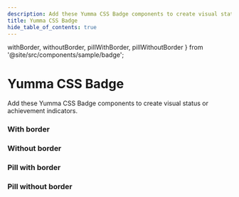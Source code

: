 ```yaml
---
description: Add these Yumma CSS Badge components to create visual status or achievement indicators.
title: Yumma CSS Badge
hide_table_of_contents: true
---
```


  withBorder,
  withoutBorder,
  pillWithBorder,
  pillWithoutBorder
} from '@site/src/components/sample/badge';

# Yumma CSS Badge

Add these Yumma CSS Badge components to create visual status or achievement indicators.

### With border

<Preview
  data = {withBorder}
  useCenter
  usePadding
  useHeight='55px'
  useTabs
  useVersion='2974781'
/>

### Without border

<Preview
  data = {withoutBorder}
  useCenter
  usePadding
  useHeight='55px'
  useTabs
  useVersion='2974781'
/>

### Pill with border

<Preview
  data = {pillWithBorder}
  useCenter
  usePadding
  useHeight='55px'
  useTabs
  useVersion='2974781'
/>

### Pill without border

<Preview
  data = {pillWithoutBorder}
  useCenter
  usePadding
  useHeight='55px'
  useTabs
  useVersion='2974781'
/>